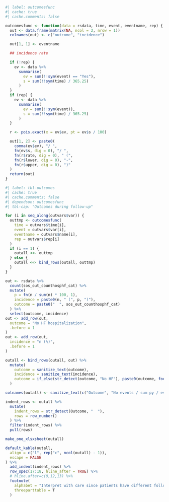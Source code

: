 ```r
#| label: outcomesfunc
#| cache: true
#| cache.comments: false

outcomesfunc <- function(data = rsdata, time, event, eventname, rep) {
  out <- data.frame(matrix(NA, ncol = 2, nrow = 1))
  colnames(out) <- c("outcome", "incidence")

  out[1, 1] <- eventname

  ## incidence rate

  if (!rep) {
    ev <- data %>%
      summarise(
        ev = sum(!!sym(event) == "Yes"),
        s = sum(!!sym(time) / 365.25)
      )
  }
  if (rep) {
    ev <- data %>%
      summarise(
        ev = sum(!!sym(event)),
        s = sum(!!sym(time) / 365.25)
      )
  }

  r <- pois.exact(x = ev$ev, pt = ev$s / 100)

  out[1, 2] <- paste0(
    comma(ev$ev), "/ ",
    fn(ev$s, dig = 0), "/ ",
    fn(r$rate, dig = 0), " (",
    fn(r$lower, dig = 0), "-",
    fn(r$upper, dig = 0), ")"
  )
  return(out)
}
```

```r
#| label: tbl-outcomes
#| cache: true
#| cache.comments: false
#| dependson: outcomesfunc
#| tbl-cap: "Outcomes during follow-up"

for (i in seq_along(outvars$var)) {
  outtmp <- outcomesfunc(
    time = outvars$time[i],
    event = outvars$var[i],
    eventname = outvars$name[i],
    rep = outvars$rep[i]
  )
  if (i == 1) {
    outall <<- outtmp
  } else {
    outall <<- bind_rows(outall, outtmp)
  }
}

out <- rsdata %>%
  count(sos_out_counthosphf_cat) %>%
  mutate(
    p = fn(n / sum(n) * 100, 1),
    incidence = paste0(n, " (", p, ")"),
    outcome = paste0("  ", sos_out_counthosphf_cat)
  ) %>%
  select(outcome, incidence)
out <- add_row(out,
  outcome = "No HF hospitalization",
  .before = 1
)
out <- add_row(out,
  incidence = "n (%)",
  .before = 1
)

outall <- bind_rows(outall, out) %>%
  mutate(
    outcome = sanitize_text(outcome),
    incidence = sanitize_text(incidence),
    outcome = if_else(str_detect(outcome, "No HF"), paste0(outcome, footnote_marker_alphabet(1, format = "latex")), outcome)
  )

colnames(outall) <- sanitize_text(c("Outcome", "No events / sum py / events/100py (95% CI)"))

indent_rows <- outall %>%
  mutate(
    indent_rows = str_detect(Outcome, "  "),
    rows = row_number()
  ) %>%
  filter(indent_rows) %>%
  pull(rows)

make_one_xlsxsheet(outall)

default_kable(outall,
  align = c("l", rep("c", ncol(outall) - 1)),
  escape = FALSE
) %>%
  add_indent(indent_rows) %>%
  row_spec(17:18, hline_after = TRUE) %>%
  # hline.after=c(0,12,13) %>%
  footnote(
    alphabet = "Interpret with care since patients have different follow-up times",
    threeparttable = T
  )
```
